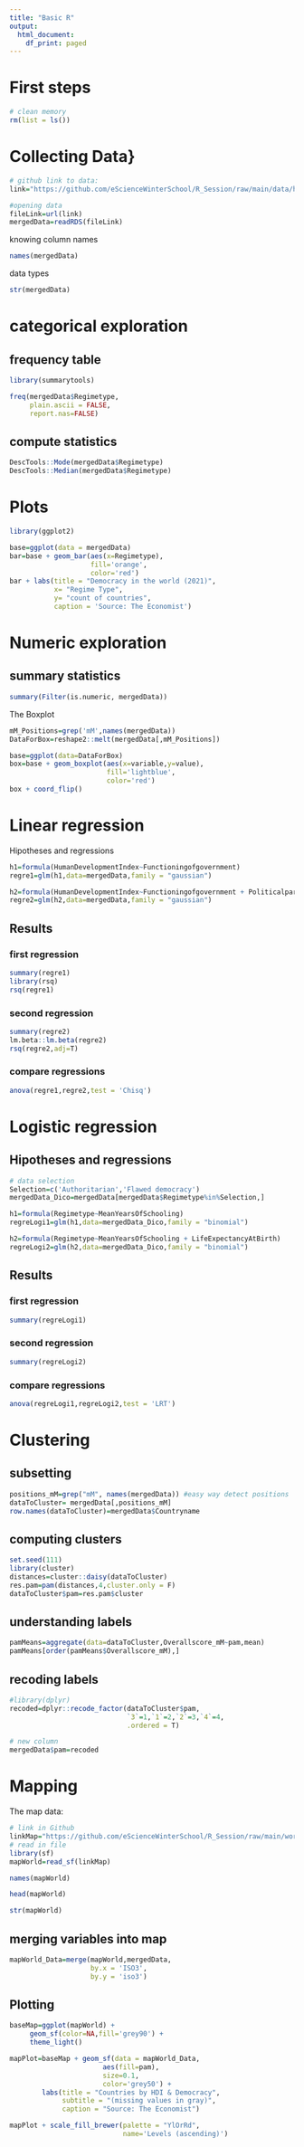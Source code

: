 ```yaml
---
title: "Basic R"
output:
  html_document:
    df_print: paged
---
```


# First steps

```r
# clean memory
rm(list = ls())
```


# Collecting Data}

```r
# github link to data:
link="https://github.com/eScienceWinterSchool/R_Session/raw/main/data/hdidemiso_plus.RDS"

#opening data
fileLink=url(link)
mergedData=readRDS(fileLink)
```

knowing column names

```r
names(mergedData)
```

data types

```r
str(mergedData)
```


# categorical exploration 

## frequency table

```r
library(summarytools)

freq(mergedData$Regimetype, 
     plain.ascii = FALSE,
     report.nas=FALSE)
```

## compute statistics

```r
DescTools::Mode(mergedData$Regimetype)
DescTools::Median(mergedData$Regimetype)

```


# Plots
        
```r

library(ggplot2)

base=ggplot(data = mergedData)
bar=base + geom_bar(aes(x=Regimetype),
                    fill='orange',
                    color='red')
bar + labs(title = "Democracy in the world (2021)",
           x= "Regime Type",
           y= "count of countries",
           caption = 'Source: The Economist')

```


# Numeric exploration 

## summary statistics

```r
summary(Filter(is.numeric, mergedData))
```

The Boxplot

```r
mM_Positions=grep('mM',names(mergedData))
DataForBox=reshape2::melt(mergedData[,mM_Positions])

base=ggplot(data=DataForBox)
box=base + geom_boxplot(aes(x=variable,y=value),
                        fill='lightblue',
                        color='red')
box + coord_flip()
```
        
        

# Linear regression 

Hipotheses and regressions

```r
h1=formula(HumanDevelopmentIndex~Functioningofgovernment)
regre1=glm(h1,data=mergedData,family = "gaussian")

h2=formula(HumanDevelopmentIndex~Functioningofgovernment + Politicalparticipation)
regre2=glm(h2,data=mergedData,family = "gaussian")
```

## Results

### first regression
```r
summary(regre1)
library(rsq)
rsq(regre1)
```
### second regression

```r
summary(regre2)
lm.beta::lm.beta(regre2)
rsq(regre2,adj=T)
```

### compare regressions

```r
anova(regre1,regre2,test = 'Chisq') 
```


# Logistic regression 


## Hipotheses and regressions

```r
# data selection
Selection=c('Authoritarian','Flawed democracy')
mergedData_Dico=mergedData[mergedData$Regimetype%in%Selection,]

h1=formula(Regimetype~MeanYearsOfSchooling)
regreLogi1=glm(h1,data=mergedData_Dico,family = "binomial")

h2=formula(Regimetype~MeanYearsOfSchooling + LifeExpectancyAtBirth)
regreLogi2=glm(h2,data=mergedData_Dico,family = "binomial")
```

## Results

### first regression

```r
summary(regreLogi1)

```

### second regression

```r
summary(regreLogi2)
```

### compare regressions

```r
anova(regreLogi1,regreLogi2,test = 'LRT')
```

# Clustering 

## subsetting

```r

positions_mM=grep("mM", names(mergedData)) #easy way detect positions
dataToCluster= mergedData[,positions_mM]
row.names(dataToCluster)=mergedData$Countryname

```


## computing clusters

```r
set.seed(111)
library(cluster)
distances=cluster::daisy(dataToCluster)
res.pam=pam(distances,4,cluster.only = F)
dataToCluster$pam=res.pam$cluster

```

## understanding labels

```r
pamMeans=aggregate(data=dataToCluster,Overallscore_mM~pam,mean)
pamMeans[order(pamMeans$Overallscore_mM),]
```

## recoding labels

```r
#library(dplyr)
recoded=dplyr::recode_factor(dataToCluster$pam,
                             `3`=1,`1`=2,`2`=3,`4`=4,
                             .ordered = T)

# new column 
mergedData$pam=recoded
```
                                       

# Mapping

The map data:

```r
# link in Github
linkMap="https://github.com/eScienceWinterSchool/R_Session/raw/main/worldMap.geojson"
# read in file
library(sf)
mapWorld=read_sf(linkMap)
```


```r
names(mapWorld)
```


```r
head(mapWorld)
```


```r

str(mapWorld)
```

## merging variables into map

```r

mapWorld_Data=merge(mapWorld,mergedData,
                    by.x = 'ISO3', 
                    by.y = 'iso3')

```

## Plotting

```r
baseMap=ggplot(mapWorld) + 
     geom_sf(color=NA,fill='grey90') + 
     theme_light()

mapPlot=baseMap + geom_sf(data = mapWorld_Data,
                       aes(fill=pam),
                       size=0.1,
                       color='grey50') + 
        labs(title = "Countries by HDI & Democracy",
             subtitle = "(missing values in gray)",
             caption = "Source: The Economist") 

mapPlot + scale_fill_brewer(palette = "YlOrRd",
                            name='Levels (ascending)')

```



